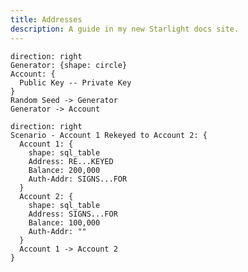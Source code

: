 ```yaml
---
title: Addresses
description: A guide in my new Starlight docs site.
---
```


```d2
direction: right
Generator: {shape: circle}
Account: {
  Public Key -- Private Key
}
Random Seed -> Generator
Generator -> Account
```

```d2
direction: right
Scenario - Account 1 Rekeyed to Account 2: {
  Account 1: {
    shape: sql_table
    Address: RE...KEYED
    Balance: 200,000
    Auth-Addr: SIGNS...FOR
  }
  Account 2: {
    shape: sql_table
    Address: SIGNS...FOR
    Balance: 100,000
    Auth-Addr: ""
  }
  Account 1 -> Account 2
}
```

